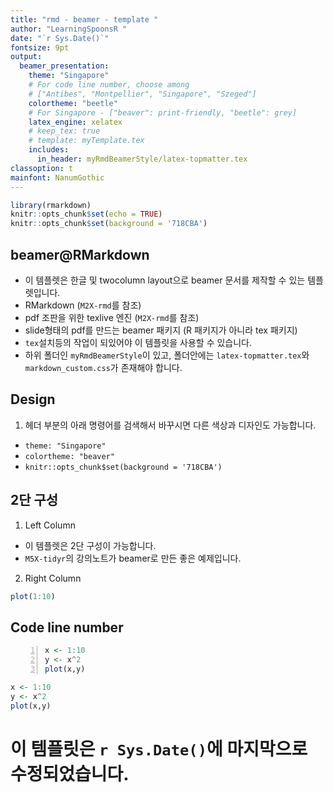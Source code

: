 ```yaml
---
title: "rmd - beamer - template "  
author: "LearningSpoonsR "
date: "`r Sys.Date()`"  
fontsize: 9pt  
output:  
  beamer_presentation:  
    theme: "Singapore"   
    # For code line number, choose among   
    # ["Antibes", "Montpellier", "Singapore", "Szeged"]  
    colortheme: "beetle"   
    # For Singapore - ["beaver": print-friendly, "beetle": grey]  
    latex_engine: xelatex  
    # keep_tex: true  
    # template: myTemplate.tex  
    includes:  
      in_header: myRmdBeamerStyle/latex-topmatter.tex  
classoption: t  
mainfont: NanumGothic  
---  
```


```r
library(rmarkdown)
knitr::opts_chunk$set(echo = TRUE)
knitr::opts_chunk$set(background = '718CBA')
```

## beamer@RMarkdown

- 이 템플렛은 한글 및 twocolumn layout으로 beamer 문서를 제작할 수 있는 템플렛입니다.  \br      
- RMarkdown (`M2X-rmd`를 참조)  \br     
- pdf 조판을 위한 texlive 엔진 (`M2X-rmd`를 참조)  \br
- slide형태의 pdf를 만드는 beamer 패키지 (R 패키지가 아니라 tex 패키지)  \br
- `tex`설치등의 작업이 되있어야 이 템플릿을 사용할 수 있습니다.  \br
- 하위 폴더인 `myRmdBeamerStyle`이 있고, 폴더안에는 `latex-topmatter.tex`와 `markdown_custom.css`가 존재해야 합니다.   

## Design  

1. 헤더 부분의 아래 명령어를 검색해서 바꾸시면 다른 색상과 디자인도 가능합니다.  
  + `theme: "Singapore"`
  + `colortheme: "beaver"`
  + `knitr::opts_chunk$set(background = '718CBA')`   
  
## 2단 구성  

\lc  

1. Left Column   
- 이 템플렛은 2단 구성이 가능합니다.  \br  
- `M5X-tidyr`의 강의노트가 beamer로 만든 좋은 예제입니다.  

\rc 

2. Right Column   

```r
plot(1:10)
```
  
\ec  
  
## Code line number   
  
```{#numCode .R .numberLines}
x <- 1:10
y <- x^2
plot(x,y)
```   

```r
x <- 1:10
y <- x^2
plot(x,y)
```  

# 이 템플릿은 `r Sys.Date()`에 마지막으로 수정되었습니다.


